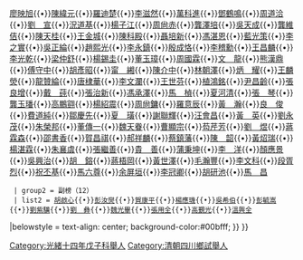 {{Navbox
|name = 光緒十四年戊子科四川鄉試中式舉人103名副榜12名
|title = 光緒十四年戊子科四川鄉試中式舉人103名副榜12名
|titlestyle = background-color:#00bfff;
|image =
|style = width:100%;text-align:center; 
|groupstyle = text-align:center; background-color:#00bfff;
|liststyle =  
|state = {{{state<includeonly>|collapsed</includeonly>}}}
|group1 = 
|list1 = 
{{Navbox|child
  |groupstyle = text-align:center; background-color:#00bfff;
  | liststyle = 
  | group1 = 舉人（103）
  | list1 = [[曾繼光|曾繼光]]{{•}}[[曾沛霖|曾沛霖]]{{•}}[[廖映旭|廖映旭]]{{•}}[[陳緯元|陳緯元]]{{•}}[[羅迪楚|羅迪楚]]{{•}}[[李滋然|李滋然]]{{•}}[[萬科進|萬科進]]{{•}}[[鄧鶴鳴|鄧鶴鳴]]{{•}}[[周道洽|周道洽]]{{•}}[[劉宣|劉　宣]]{{•}}[[況道基|況道基]]{{•}}[[楊子江|楊子江]]{{•}}[[周尙赤|周尙赤]]{{•}}[[龔澤培|龔澤培]]{{•}}[[吳天成|吳天成]]{{•}}[[龔維佶|龔維佶]]{{•}}[[陳天桂|陳天桂]]{{•}}[[王金城|王金城]]{{•}}[[陳科殿|陳科殿]]{{•}}[[聶培新|聶培新]]{{•}}[[馮湛恩|馮湛恩]]{{•}}[[藍光策|藍光策]]{{•}}[[李之實|李之實]]{{•}}[[吳正綸|吳正綸]]{{•}}[[趙熙光|趙熙光]]{{•}}[[李永鎮|李永鎮]]{{•}}[[殷成恪|殷成恪]]{{•}}[[李稽勳|李稽勳]]{{•}}[[王昌麟|王昌麟]]{{•}}[[李光乾|李光乾]]{{•}}[[梁仲舒|梁仲舒]]{{•}}[[楊錫圭|楊錫圭]]{{•}}[[董玉璋|董玉璋]]{{•}}[[周國霖|周國霖]]{{•}}[[文龍|文　龍]]{{•}}[[熊漢鼎|熊漢鼎]]{{•}}[[傅守中|傅守中]]{{•}}[[胡彥昭|胡彥昭]]{{•}}[[甯緗|甯　緗]]{{•}}[[陳介中|陳介中]]{{•}}[[林朝澤|林朝澤]]{{•}}[[炳耀|炳　耀]]{{•}}[[王麟熒|王麟熒]]{{•}}[[龍贊綸|龍贊綸]]{{•}}[[唐棣華|唐棣華]]{{•}}[[李文瀾|李文瀾]]{{•}}[[王世芬|王世芬]]{{•}}[[植鴻銘|植鴻銘]]{{•}}[[尹昌齡|尹昌齡]]{{•}}[[張良增|張良增]]{{•}}[[戴莼|戴　莼]]{{•}}[[張治新|張治新]]{{•}}[[馮承澤|馮承澤]]{{•}}[[馬楨|馬　楨]]{{•}}[[夏河清|夏河清]]{{•}}[[張琴_(光緒甲午進士)|張　琴]]{{•}}[[龔玉璠|龔玉璠]]{{•}}[[高鵬翧|高鵬翧]]{{•}}[[楊紹震|楊紹震]]{{•}}[[周尙鏞|周尙鏞]]{{•}}[[羅意辰|羅意辰]]{{•}}[[黃瀚|黃　瀚]]{{•}}[[良俊|良　俊]]{{•}}[[費道純|費道純]]{{•}}[[鄒慶先|鄒慶先]]{{•}}[[夏璜|夏　璜]]{{•}}[[謝聯輝|謝聯輝]]{{•}}[[汪會昌|汪會昌]]{{•}}[[黃英|黃　英]]{{•}}[[劉永茂|劉永茂]]{{•}}[[朱榮邦|朱榮邦]]{{•}}[[董傳一|董傳一]]{{•}}[[魏天眷|魏天眷]]{{•}}[[曹顯宗|曹顯宗]]{{•}}[[芶芹芳|芶芹芳]]{{•}}[[劉煜|劉　煜]]{{•}}[[蔣霖森|蔣霖森]]{{•}}[[邵書香|邵書香]]{{•}}[[賀昌祺|賀昌祺]]{{•}}[[郝祥麟|郝祥麟]]{{•}}[[蔡鎮藩|蔡鎮藩]]{{•}}[[陳韶|陳　韶]]{{•}}[[黃炤瑞|黃炤瑞]]{{•}}[[楊湛霖|楊湛霖]]{{•}}[[朱襄虞|朱襄虞]]{{•}}[[張繼善|張繼善]]{{•}}[[貴善|貴　善]]{{•}}[[蒲秉坤|蒲秉坤]]{{•}}[[李洋|李　洋]]{{•}}[[顏應景|顏應景]]{{•}}[[吳興治|吳興治]]{{•}}[[胡鎔|胡　鎔]]{{•}}[[蔣梧岡|蔣梧岡]]{{•}}[[黃世澤_(光緒進士)|黃世澤]]{{•}}[[毛瀚豐|毛瀚豐]]{{•}}[[李文科|李文科]]{{•}}[[段胥烈|段胥烈]]{{•}}[[祝丕基|祝丕基]]{{•}}[[馬六尊|馬六尊]]{{•}}[[余屏垣|余屏垣]]{{•}}[[李冠卿|李冠卿]]{{•}}[[胡研池|胡研池]]{{•}}[[馬昌|馬　昌]]
  | group2 = 副榜（12）
  | list2 = [[胡啟心|胡啟心]]{{•}}[[彭汝爕|彭汝爕]]{{•}}[[賀康平|賀康平]]{{•}}[[楊應璣|楊應璣]]{{•}}[[吳希伯|吳希伯]]{{•}}[[彭毓嵩|彭毓嵩]]{{•}}[[劉紫驥|劉紫驥]]{{•}}[[劉彝|劉　彝]]{{•}}[[魏光畢|魏光畢]]{{•}}[[張用全|張用全]]{{•}}[[高覲光|高覲光]]{{•}}[[溫興全|溫興全]]
|belowstyle = text-align: center; background-color:#00bfff;
}}
}}
[[Category:光緒十四年戊子科舉人|Category:光緒十四年戊子科舉人]]
[[Category:清朝四川鄉試舉人|Category:清朝四川鄉試舉人]]